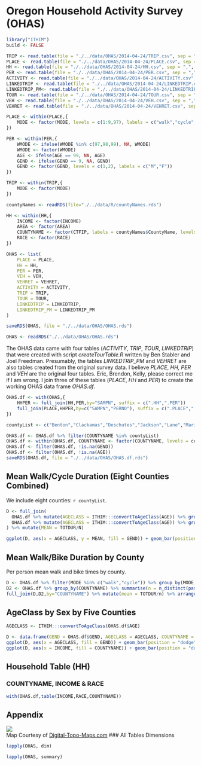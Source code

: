# Oregon Household Activity Survey (OHAS)

```r
library("ITHIM")
build <- FALSE
```

```r
TRIP <- read.table(file = "./../data/OHAS/2014-04-24/TRIP.csv", sep = ",", header = TRUE, row.names = 1)
PLACE <- read.table(file = "./../data/OHAS/2014-04-24/PLACE.csv", sep = ",", header = TRUE, row.names = 1)
HH <- read.table(file = "./../data/OHAS/2014-04-24/HH.csv", sep = ",", header = TRUE, row.names = 1)
PER <- read.table(file = "./../data/OHAS/2014-04-24/PER.csv", sep = ",", header = TRUE, row.names = 1)
ACTIVITY <- read.table(file = "./../data/OHAS/2014-04-24/ACTIVITY.csv", sep = ",", header = TRUE, row.names = 1)
LINKEDTRIP <- read.table(file = "./../data/OHAS/2014-04-24/LINKEDTRIP.csv", sep = ",", header = TRUE, row.names = 1)
LINKEDTRIP_PM<- read.table(file = "./../data/OHAS/2014-04-24/LINKEDTRIP_PM.csv", sep = ",", header = TRUE, row.names = 1)
TOUR <- read.table(file = "./../data/OHAS/2014-04-24/TOUR.csv", sep = ",", header = TRUE, row.names = 1)
VEH <- read.table(file = "./../data/OHAS/2014-04-24/VEH.csv", sep = ",", header = TRUE, row.names = 1)
VEHRET <- read.table(file = "./../data/OHAS/2014-04-24/VEHRET.csv", sep = ",", header = TRUE, row.names = 1)
```

```r
PLACE <- within(PLACE,{
    MODE <- factor(MODE, levels = c(1:9,97), labels = c("walk","cycle","auto driver","auto passenger","transit","dial-a-ride/paratransit","taxi","school bus","carpool","other"))
})
```

```r
PER <- within(PER,{
    WMODE <- ifelse(WMODE %in% c(97,98,99), NA, WMODE)
    WMODE <- factor(WMODE)
    AGE <- ifelse(AGE == 99, NA, AGE)
    GEND <- ifelse(GEND == 9, NA, GEND)
    GEND <- factor(GEND, levels = c(1,2), labels = c("M","F"))
})
```

```r
TRIP <- within(TRIP,{
    MODE <- factor(MODE)
})
```

```r
countyNames <- readRDS(file="./../data/R/countyNames.rds")

HH <- within(HH,{
    INCOME <- factor(INCOME)
    AREA <- factor(AREA)
    COUNTYNAME <- factor(CTFIP, labels = countyNames$CountyName, levels = countyNames$CountyID)
    RACE <- factor(RACE)
})
```

```r
OHAS <- list(
    PLACE = PLACE,
    HH = HH,
    PER = PER,
    VEH = VEH,
    VEHRET = VEHRET,
    ACTIVITY = ACTIVITY,
    TRIP = TRIP,
    TOUR = TOUR,
    LINKEDTRIP = LINKEDTRIP,
    LINKEDTRIP_PM = LINKEDTRIP_PM
)
```

```r
saveRDS(OHAS, file = "./../data/OHAS/OHAS.rds")
```

```r
OHAS <- readRDS("./../data/OHAS/OHAS.rds")
```

The OHAS data came with four tables (_ACTIVITY_, _TRIP_, _TOUR_,
_LINKEDTRIP_) that were created with script _createTourTable.R_
written by Ben Stabler and Joel Freedman.  Presumably, the tables
_LINKEDTRIP_PM_ and _VEHRET_ are also tables created from the original
survey data.  I believe _PLACE_, _HH_, _PER_ and _VEH_ are the
original four tables.  Eric, Brendon, Kelly, please correct me if I am
wrong.  I join three of these tables (_PLACE_, _HH_ and _PER_) to
create the working OHAS data frame _OHAS.df_.

```r
OHAS.df <- with(OHAS,{
    HHPER <- full_join(HH,PER,by="SAMPN", suffix = c(".HH",".PER"))
    full_join(PLACE,HHPER,by=c("SAMPN","PERNO"), suffix = c(".PLACE",".HHPER"))
})

countyList <- c("Benton","Clackamas","Deschutes","Jackson","Lane","Marion","Multnomah","Washington")

OHAS.df <- OHAS.df %>% filter(COUNTYNAME %in% countyList)
OHAS.df <- within(OHAS.df, COUNTYNAME <- factor(COUNTYNAME, levels = countyList))
OHAS.df <- filter(OHAS.df, !is.na(GEND))
OHAS.df <- filter(OHAS.df, !is.na(AGE))
saveRDS(OHAS.df, file = "./../data/OHAS/OHAS.df.rds")
```
## Mean Walk/Cycle Duration (Eight Counties Combined)

We include eight counties: `r countyList`.

```r
D <- full_join(
  OHAS.df %>% mutate(AGECLASS = ITHIM:::convertToAgeClass(AGE)) %>% group_by(MODE,GEND,AGECLASS) %>% summarise(TOTDUR = sum(TRPDUR)) %>% filter(MODE %in% c("walk","cycle")) %>% arrange(MODE, GEND, AGECLASS),
  OHAS.df %>% mutate(AGECLASS = ITHIM:::convertToAgeClass(AGE)) %>% group_by(GEND,AGECLASS) %>% summarise(N=n_distinct(paste0(SAMPN,PERNO))), by = c("GEND","AGECLASS")
) %>% mutate(MEAN = TOTDUR/N)

ggplot(D, aes(x = AGECLASS, y = MEAN, fill = GEND)) + geom_bar(position = "dodge", stat = "identity") + xlab("Age Class") + ylab("Mean Individual Travel Duration (min./week)") + facet_grid(MODE ~ .)
```

## Mean Walk/Bike Duration by County
Per person mean walk and bike times by county.
```r
D <- OHAS.df %>% filter(MODE %in% c("walk","cycle")) %>% group_by(MODE,COUNTYNAME) %>% summarise(TOTDUR = sum(TRPDUR)) %>% arrange(COUNTYNAME,MODE)
D2 <- OHAS.df %>% group_by(COUNTYNAME) %>% summarise(n = n_distinct(paste0(SAMPN,PERNO)))
full_join(D,D2,by="COUNTYNAME") %>% mutate(mean = TOTDUR/n) %>% arrange(MODE,desc(mean)) %>% as.data.frame()
```

## AgeClass by Sex by Five Counties
```r
AGECLASS <- ITHIM:::convertToAgeClass(OHAS.df$AGE)
```

```r
D <- data.frame(GEND = OHAS.df$GEND, AGECLASS = AGECLASS, COUNTYNAME = OHAS.df$COUNTYNAME, INCOME = OHAS.df$INCOME, RACE = OHAS.df$RACE)
ggplot(D, aes(x = AGECLASS, fill = GEND)) + geom_bar(position = "dodge") + facet_grid(COUNTYNAME ~ .)
ggplot(D, aes(x = INCOME, fill = COUNTYNAME)) + geom_bar(position = "dodge")
```

## Household Table (HH)
### COUNTYNAME, INCOME & RACE
```r
with(OHAS.df,table(INCOME,RACE,COUNTYNAME))
```

## Appendix
<img src="https://www.digital-topo-maps.com/county-map/oregon-county-map.gif"><br>Map Courtesy of <a href="https://www.digital-topo-maps.com/county-map/oregon.shtml">Digital-Topo-Maps.com</a>
### All Tables Dimensions
```r
lapply(OHAS, dim)
```

```r
lapply(OHAS, summary)
```
